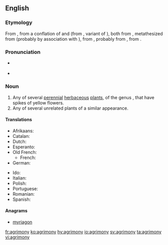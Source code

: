 ==English==

===Etymology===
From {{etyl|enm|en}} {{m|enm|egremoyne}}, from a conflation of {{etyl|ang|en}} {{m|ang|agrimonia}} and {{etyl|frm|en}} {{m|frm|agremoine}} (from {{etyl|fro|en}} {{m|fro|agremoine}}, variant of {{m|fro|aegremone}}), both from {{etyl|LL.|en}} {{m|la|agrimōnia}}, metathesized from {{etyl|la|en}} {{m|la|argemōnia||a kind of poppy}} (probably by association with {{m|la|ager|ager, agri-|field}}), from {{etyl|grc|en}} {{m|grc|ἀργεμώνη||{{w|Papaver argemone}}, wild-rose}}, probably from {{m|grc|ἄργεμον||[[leucoma]]}}, from {{m|grc|ἀργός||white}}.

===Pronunciation===
* {{a|UK}} {{IPA|/ˈaɡrᵻməni/|lang=en}}
* {{a|US}} {{IPA|/ˈæɡrəˌmoʊni/|lang=en}}

===Noun===
{{wikipedia}}
{{en-noun|agrimonies}}

# Any of several [[perennial]] [[herbaceous]] [[plant]]s, of the genus {{taxlink|Agrimonia|genus|noshow=1}}, that have spikes of yellow flowers.
# Any of several unrelated plants of a similar appearance.

====Translations====
{{trans-top|plant of the genus ''Agrimonia''}}
* Afrikaans: {{t|af|akkermonie|f}}
* Catalan: {{t|ca|agrimònia|f}}
* Dutch: {{t|nl|agrimonie}}
* Esperanto: {{t|eo|agrimonio}}
* Old French: {{t|fro|aegremone|f}}
** French: {{t+|fr|aigremoine|f}}
* German: {{t+|de|Odermennig|m}}
{{trans-mid}}
* Ido: {{t+|io|agrimonio}}
* Italian: {{t|it|agrimonia|f}}
* Polish: {{t|pl|rzepik|m}}
* Portuguese: {{t|pt|agrimônia|f}}
* Romanian: {{t+|ro|turiță-mare|f}}
* Spanish: {{t|es|agrimonia|f}}
{{trans-bottom}}

====Anagrams====
* [[myriagon#English|myriagon]]

[[fr:agrimony]]
[[ko:agrimony]]
[[hy:agrimony]]
[[io:agrimony]]
[[sv:agrimony]]
[[ta:agrimony]]
[[vi:agrimony]]